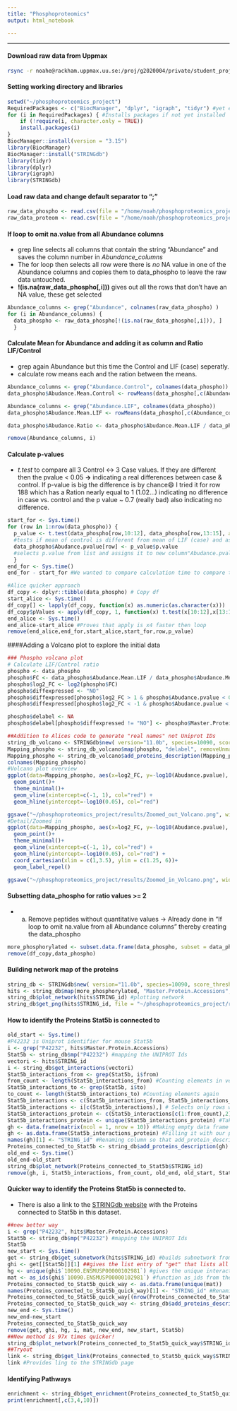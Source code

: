 ```yaml
---
title: "Phosphoproteomics"
output: html_notebook

---
```

***
#### Download raw data from Uppmax

```bash
rsync -r noahe@rackham.uppmax.uu.se:/proj/g2020004/private/student_projects/phosphoproteomics /home/noah/phosphoproteomics_project/
```

#### Setting working directory and libraries

```r
setwd("~/phosphoproteomics_project")
RequiredPackages <- c("BiocManager", "dplyr", "igraph", "tidyr") #yet empty
for (i in RequiredPackages) { #Installs packages if not yet installed
    if (!require(i, character.only = TRUE)) 
    install.packages(i)
}
BiocManager::install(version = "3.15")
library(BiocManager)
BiocManager::install("STRINGdb")
library(tidyr)
library(dplyr)
library(igraph)
library(STRINGdb)

```

#### Load raw data and change default separator to ";"

```r
raw_data_phospho <- read.csv(file = "/home/noah/phosphoproteomics_project/phosphoproteomics/Dataset_Phospho.csv", sep = ";")
raw_data_proteom <- read.csv(file = "/home/noah/phosphoproteomics_project/phosphoproteomics/Dataset_Proteome.csv", sep = ";")
```

#### If loop to omit na.value from all Abundance columns
- grep line selects all columns that contain the string "Abundance" and saves the column number in *Abundance_columns*
- The for loop then selects all row were there is *no* NA value in one of the Abundance columns and copies them to data_phospho to leave the raw data untouched.
- **!(is.na(raw_data_phospho[,i]))** gives out all the rows that don't have an NA value, these get selected

```r
Abundance_columns <- grep("Abundance", colnames(raw_data_phospho) )
for (i in Abundance_columns) {
  data_phospho <- raw_data_phospho[!(is.na(raw_data_phospho[,i])), ]
  }
```

#### Calculate Mean for Abundance and adding it as column and Ratio LIF/Control
- grep again Abundance but this time the Control and LIF (case) seperatly. 
- calculate row means each and the ration between the means.

```r
Abundance_columns <- grep("Abundance.Control", colnames(data_phospho))
data_phospho$Abudance.Mean.Control <- rowMeans(data_phospho[,c(Abundance_columns)])

Abundance_columns <- grep("Abundance.LIF", colnames(data_phospho))
data_phospho$Abudance.Mean.LIF <- rowMeans(data_phospho[,c(Abundance_columns)])

data_phospho$Abudance.Ratio <- data_phospho$Abudance.Mean.LIF / data_phospho$Abudance.Mean.Control

remove(Abundance_columns, i)
```

#### Calculate p-values
- *t.test* to compare all 3 Control <-> 3 Case values. If they are different then the pvalue < 0.05 **->** indicating a real differences between case & control. If p-value is big the difference is by chance😄 I tried it for row 188 which has a Ration nearly equal to 1 (1.02...) indicating no difference in case vs. control and the p value ~ 0.7 (really bad) also indicating no difference.

```r
start_for <- Sys.time()
for (row in 1:nrow(data_phospho)) {
  p_value <- t.test(data_phospho[row,10:12], data_phospho[row,13:15], alternative = "less") 
  #tests if mean of control is different from mean of LIF (case) and assigns it to list p_value
  data_phospho$Abudance.pvalue[row] <- p_value$p.value 
  #selects p.value from list and assigns it to new column"Abudance.pvalue" in the correct row
  }
end_for <- Sys.time()
end_for - start_for #We wanted to compare calculation time to compare the methods

#Alice quicker approach
df_copy <- dplyr::tibble(data_phospho) # Copy df
start_alice <- Sys.time()
df_copy[] <- lapply(df_copy, function(x) as.numeric(as.character(x)))
df_copy$pValues <- apply(df_copy, 1, function(x) t.test(x[10:12],x[13:15], alternative = "less", paired = F)$p.value)
end_alice <- Sys.time()
end_alice-start_alice #Proves that apply is x4 faster then loop
remove(end_alice,end_for,start_alice,start_for,row,p_value)
```
####Adding a Volcano plot to explore the initial data
```r
### Phospho volcano plot
# Calculate LIF/Control ratio
phospho <- data_phospho
phospho$FC <- data_phospho$Abudance.Mean.LIF / data_phospho$Abudance.Mean.Control
phospho$log2_FC <- log2(phospho$FC)
phospho$diffexpressed <- "NO"
phospho$diffexpressed[phospho$log2_FC > 1 & phospho$Abudance.pvalue < 0.05] <- "UP"
phospho$diffexpressed[phospho$log2_FC < -1 & phospho$Abudance.pvalue < 0.05] <- "DOWN"

phospho$delabel <- NA
phospho$delabel[phospho$diffexpressed != "NO"] <- phospho$Master.Protein.Accessions[phospho$diffexpressed != "NO"]

##Addition to Alices code to generate "real names" not Uniprot IDs
string_db_volcano <- STRINGdb$new( version="11.0b", species=10090, score_threshold=1, input_directory="")
Mapping_phospho <- string_db_volcano$map(phospho, "delabel", removeUnmappedRows = F)
Mapping_phospho <- string_db_volcano$add_proteins_description(Mapping_phospho) #Add´s protein information to STRINGid´s 
colnames(Mapping_phospho)
#Volcano plot overview
ggplot(data=Mapping_phospho, aes(x=log2_FC, y=-log10(Abudance.pvalue), col=diffexpressed, label=preferred_name))+
  geom_point()+
  theme_minimal()+
  geom_vline(xintercept=c(-1, 1), col="red") +
  geom_hline(yintercept=-log10(0.05), col="red")

ggsave("~/phosphoproteomics_project/results/Zoomed_out_Volcano.png", width = 1500, height = 1000, units = "px")
#Detail/Zoomed in
ggplot(data=Mapping_phospho, aes(x=log2_FC, y=-log10(Abudance.pvalue), col=diffexpressed, label=preferred_name))+
  geom_point()+
  theme_minimal()+
  geom_vline(xintercept=c(-1, 1), col="red") +
  geom_hline(yintercept=-log10(0.05), col="red") + 
  coord_cartesian(xlim = c(1,3.5), ylim = c(1.25, 6))+
  geom_label_repel()

ggsave("~/phosphoproteomics_project/results/Zoomed_in_Volcano.png", width = 1500, height = 1000, units = "px")
```


#### Subsetting data_phospho for ratio values >= 2
- a. Remove peptides without quantitative values -> Already done in "If loop to omit na.value from all Abundance columns" thereby creating the data_phospho

```r
more_phosphorylated <- subset.data.frame(data_phospho, subset = data_phospho$Abudance.Ratio >= 2)
remove(df_copy,data_phospho)
```

#### Building network map of the proteins

```r
string_db <- STRINGdb$new( version="11.0b", species=10090, score_threshold=1, input_directory="") #species = mouse identifier, score threshold = if one interaction this will be mapped, no input directory data stored only temporary
hits <- string_db$map(more_phosphorylated, "Master.Protein.Accessions", removeUnmappedRows = TRUE) #mapping the UNIPROT Ids from the first column to get STRING identifiers
string_db$plot_network(hits$STRING_id) #plotting network
string_db$get_png(hits$STRING_id, file = "~/phosphoproteomics_project/results/Network.png") #Saving photo
```

#### How to identify the Proteins Stat5b is connected to

```r
old_start <- Sys.time()
#P42232 is Uniprot identifier for mouse Stat5b
i <- grep("P42232", hits$Master.Protein.Accessions)
Stat5b <- string_db$mp("P42232") #mapping the UNIPROT Ids 
vectori <- hits$STRING_id
i <- string_db$get_interactions(vectori)
Stat5b_interactions_from <- grep(Stat5b, i$from)
from_count <- length(Stat5b_interactions_from) #Counting elements in vector to later choose just the entries containing the protein.
Stat5b_interactions_to <- grep(Stat5b, i$to)
to_count <- length(Stat5b_interactions_to) #Counting elements again
Stat5b_interactions <- c(Stat5b_interactions_from, Stat5b_interactions_to) # Combines all the the rows with Stat5b in the path
Stat5b_interactions <- i[c(Stat5b_interactions),] # Selects only rows with Stat5b in the from or to interaction column
Stat5b_interactions_protein <- c(Stat5b_interactions[c(1:from_count),2], Stat5b_interactions[c(from_count:(to_count+from_count)),1]) #Takes only the non Stat5b proteins
Stat5b_interactions_protein <- unique(Stat5b_interactions_protein) #Takes only unique proteins
gh <- data.frame(matrix(ncol = 1, nrow = 10)) #Making empty data frame
gh <- as.data.frame(Stat5b_interactions_protein) #Filling it with our proteins
names(gh)[1] <- "STRING_id" #Renaming column so that add_protein_description recognises it
Proteins_connected_to_Stat5b <- string_db$add_proteins_description(gh) #Add´s protein information to STRINGid´s 
old_end <- Sys.time()
old_end-old_start
string_db$plot_network(Proteins_connected_to_Stat5b$STRING_id)
remove(gh, i, Stat5b_interactions, from_count, old_end, old_start, Stat5b_interactions_protein , Stat5b, Stat5b_interactions_from, Stat5b_interactions_to, to_count, vectori)
```

#### Quicker way to identify the Proteins Stat5b is connected to.
- There is also a link to the [STRINGdb website](https://version-11-0b.string-db.org/cgi/link?to=8602E81F655D156B) with the Proteins connected to Stat5b in this dataset.

```r
##new better way 
i <- grep("P42232", hits$Master.Protein.Accessions) 
Stat5b <- string_db$mp("P42232") #mapping the UNIPROT Ids 
Stat5b
new_start <- Sys.time()
get <- string_db$get_subnetwork(hits$STRING_id) #builds subnetwork from every entry in STRING_id
ghi <- get[[Stat5b]][1] ##gives the list entry of "get" that lists all 18 entries that interact with Stat5b
hg <- unique(ghi$`10090.ENSMUSP00000102981`) #gives the unique interaction (9 out of 18), 
mat <- as_ids(ghi$`10090.ENSMUSP00000102981`) #function as_ids from the igraph package reads the class("igraph.vs") and collapses it into a matrix
Proteins_connected_to_Stat5b_quick_way <- as.data.frame(unique(mat))
names(Proteins_connected_to_Stat5b_quick_way)[1] <- "STRING_id" #Renaming column so that add_protein_description recognizes it
Proteins_connected_to_Stat5b_quick_way[(nrow(Proteins_connected_to_Stat5b_quick_way)+1),] <- Stat5b #Adds Stat5b to map its connections
Proteins_connected_to_Stat5b_quick_way <- string_db$add_proteins_description(Proteins_connected_to_Stat5b_quick_way) #Add´s protein information to STRINGid´s
new_end <- Sys.time()
new_end-new_start
Proteins_connected_to_Stat5b_quick_way
remove(get, ghi, hg, i, mat, new_end, new_start, Stat5b)
##New method is 97x times quicker!
string_db$plot_network(Proteins_connected_to_Stat5b_quick_way$STRING_id) #plotting network
##Tryout
link <- string_db$get_link(Proteins_connected_to_Stat5b_quick_way$STRING_id)
link #Provides ling to the STRINGdb page
```

#### Identifying Pathways

```r
enrichment <- string_db$get_enrichment(Proteins_connected_to_Stat5b_quick_way, category = "KEGG")
print(enrichment[,c(3,4,10)])
```

